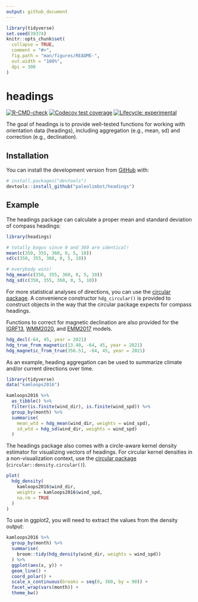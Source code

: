 ```yaml
---
output: github_document
---
```


<!-- README.md is generated from README.Rmd. Please edit that file -->

```r
library(tidyverse)
set.seed(39374)
knitr::opts_chunk$set(
  collapse = TRUE,
  comment = "#>",
  fig.path = "man/figures/README-",
  out.width = "100%",
  dpi = 300
)
```

# headings

<!-- badges: start -->
[![R-CMD-check](https://github.com/paleolimbot/headings/workflows/R-CMD-check/badge.svg)](https://github.com/paleolimbot/headings/actions)
[![Codecov test coverage](https://codecov.io/gh/paleolimbot/headings/branch/master/graph/badge.svg)](https://codecov.io/gh/paleolimbot/headings?branch=master)
[![Lifecycle: experimental](https://img.shields.io/badge/lifecycle-experimental-orange.svg)](https://lifecycle.r-lib.org/articles/stages.html#experimental)
<!-- badges: end -->

The goal of headings is to provide well-tested functions for working with orientation data (headings), including aggregation (e.g., mean, sd) and correction (e.g., declination).

## Installation

You can install the development version from [GitHub](https://github.com/) with:

``` r
# install.packages("devtools")
devtools::install_github("paleolimbot/headings")
```
## Example

The headings package can calculate a proper mean and standard deviation of compass headings:

```r
library(headings)

# totally bogus since 0 and 360 are identical!
mean(c(350, 355, 360, 0, 5, 10))
sd(c(350, 355, 360, 0, 5, 10))

# everybody wins!
hdg_mean(c(350, 355, 360, 0, 5, 10))
hdg_sd(c(350, 355, 360, 0, 5, 10))
```

For more statistical analyses of directions, you can use the [circular package](https://cran.r-project.org/package=circular). A convenience constructor `hdg_circular()` is provided to construct objects in the way that the circular package expects for compass headings.

Functions to correct for magnetic declination are also provided for the [IGRF13](https://www.ngdc.noaa.gov/IAGA/vmod/home.html), [WMM2020](https://www.ngdc.noaa.gov/geomag/EMM/index.html), and [EMM2017](https://www.ngdc.noaa.gov/geomag/WMM/DoDWMM.shtml) models.

```r
hdg_decl(-64, 45, year = 2021)
hdg_true_from_magnetic(13.40, -64, 45, year = 2021)
hdg_magnetic_from_true(356.51, -64, 45, year = 2021)
```

As an example, heading aggregation can be used to summarize climate and/or current directions over time.

```r
library(tidyverse)
data("kamloops2016")

kamloops2016 %>% 
  as_tibble() %>%
  filter(is.finite(wind_dir), is.finite(wind_spd)) %>% 
  group_by(month) %>% 
  summarise(
    mean_wtd = hdg_mean(wind_dir, weights = wind_spd),
    sd_wtd = hdg_sd(wind_dir, weights = wind_spd)
  )
```

The headings package also comes with a circle-aware kernel density estimator for visualizing vectors of headings. For circular kernel densities in a non-visualization context, use the [circular package](https://cran.r-project.org/package=circular) (`circular::density.circular()`).

```r
plot(
  hdg_density(
    kamloops2016$wind_dir, 
    weights = kamloops2016$wind_spd, 
    na.rm = TRUE
  )
)
```

To use in ggplot2, you will need to extract the values from the density output:

```r
kamloops2016 %>% 
  group_by(month) %>% 
  summarise(
    broom::tidy(hdg_density(wind_dir, weights = wind_spd))
  ) %>% 
  ggplot(aes(x, y)) +
  geom_line() +
  coord_polar() +
  scale_x_continuous(breaks = seq(0, 360, by = 90)) +
  facet_wrap(vars(month)) +
  theme_bw()
```



